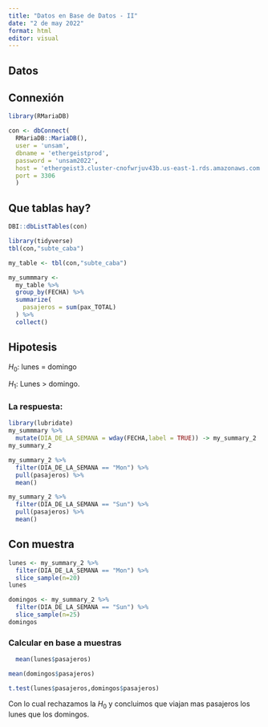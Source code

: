 ```yaml
---
title: "Datos en Base de Datos - II"
date: "2 de may 2022"
format: html
editor: visual
---
```


## Datos

## Connexión

```r
library(RMariaDB)

con <- dbConnect(
  RMariaDB::MariaDB(),
  user = 'unsam',
  dbname = 'ethergeistprod',
  password = 'unsam2022',
  host = 'ethergeist3.cluster-cnofwrjuv43b.us-east-1.rds.amazonaws.com',
  port = 3306
  )
```

## Que tablas hay?

```r
DBI::dbListTables(con)
```

```r
library(tidyverse)
tbl(con,"subte_caba")
```

```r
my_table <- tbl(con,"subte_caba")


```

```r
my_summmary <- 
  my_table %>% 
  group_by(FECHA) %>% 
  summarize(
    pasajeros = sum(pax_TOTAL)
  ) %>% 
  collect()
```

## 

## Hipotesis

$H_0$: lunes = domingo

$H_1:$ Lunes \> domingo.

### La respuesta:

```r
library(lubridate)
my_summmary %>% 
  mutate(DIA_DE_LA_SEMANA = wday(FECHA,label = TRUE)) -> my_summary_2
my_summary_2
```

```r
my_summary_2 %>% 
  filter(DIA_DE_LA_SEMANA == "Mon") %>% 
  pull(pasajeros) %>% 
  mean()
```

```r
my_summary_2 %>% 
  filter(DIA_DE_LA_SEMANA == "Sun") %>% 
  pull(pasajeros) %>% 
  mean()
```

## Con muestra

```r
lunes <- my_summary_2 %>% 
  filter(DIA_DE_LA_SEMANA == "Mon") %>% 
  slice_sample(n=20)
lunes
```

```r
domingos <- my_summary_2 %>% 
  filter(DIA_DE_LA_SEMANA == "Sun") %>% 
  slice_sample(n=25)
domingos
```

### Calcular en base a muestras

```r

  mean(lunes$pasajeros)
```

```r
mean(domingos$pasajeros)
```

```r
t.test(lunes$pasajeros,domingos$pasajeros)

```

Con lo cual rechazamos la $H_0$ y concluimos que viajan mas pasajeros los lunes que los domingos.
